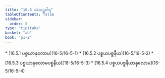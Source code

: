 ```yaml
---
title: "16.5 သံသဋ္ဌဝါရ"
tableOfContents: false
sidebar:
  order: 5
type: "tipitaka"
basket: "ab"
book: "p1-2"
---
```



<DynamicBreadcrumb />



<TableOfContents book="p1-2" section="16.5">
* [16.5.1 ပစ္စယာနုလောမ](16-5/16-5-1)
* [16.5.2 ပစ္စယပစ္စနီယ](16-5/16-5-2)
* [16.5.3 ပစ္စယာနုလောမပစ္စနီယ](16-5/16-5-3)
* [16.5.4 ပစ္စယပစ္စနီယာနုလောမ](16-5/16-5-4)
</TableOfContents>